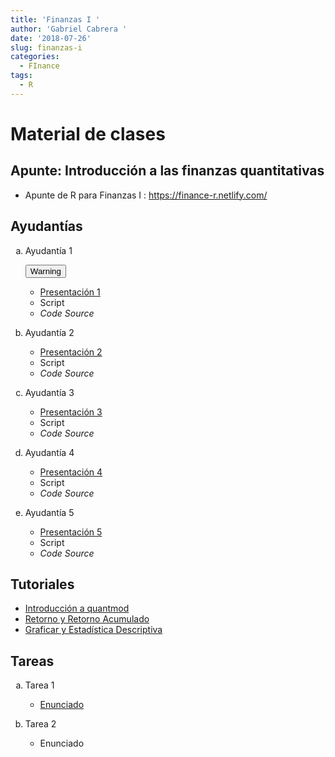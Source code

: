 ```yaml
---
title: 'Finanzas I '
author: 'Gabriel Cabrera '
date: '2018-07-26'
slug: finanzas-i
categories:
  - FInance
tags:
  - R
---
```


# Material de clases

## Apunte: Introducción a las finanzas quantitativas

* Apunte de R para Finanzas I : [https://finance-r.netlify.com/](https://finance-r.netlify.com/)

## Ayudantías 

a. Ayudantía 1 

    <button type="button" class="btn btn-outline-warning">Warning</button>

    * [Presentación 1](/pdf/presentacion.pdf)
    * Script
    * *Code Source*
    
b. Ayudantía 2 

    * [Presentación 2](/pdf/presentation1.pdf)
    * Script
    * *Code Source*
    
c. Ayudantía 3 

    * [Presentación 3](/pdf/presentation2.pdf)
    * Script
    * *Code Source*

d. Ayudantía 4 

    * [Presentación 4](/pdf/Bond_presentation.pdf)
    * Script
    * *Code Source*

e. Ayudantía 5 

    * [Presentación 5](/)
    * Script    
    * *Code Source*

## Tutoriales

* [Introducción a quantmod](https://youtu.be/TwBKLTq3mfY)
* [Retorno y Retorno Acumulado](https://youtu.be/-3RvuhtfNGU)
* [Graficar y Estadística Descriptiva](https://youtu.be/qlLFjBMSUlQ)
        
        
## Tareas 

a. Tarea 1 
    
    * [Enunciado](/pdf/Enunciado_v1.pdf)

b. Tarea 2

    * Enunciado